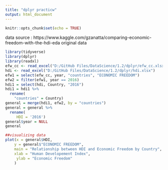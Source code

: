 ```yaml
---
title: "dplyr practicw"
output: html_document
---
```


```r
knitr::opts_chunk$set(echo = TRUE)
```

data source : https://www.kaggle.com/gzanatta/comparing-economic-freedom-with-the-hdi-eda
original data
```r

library(tidyverse)
library(dplyr)
library(readxl)
efw_cc <- read_excel("D:/GitHub Files/DataScience/1.2/dplyr/efw_cc.xlsx")
hdi <- read_excel("D:/GitHub Files/DataScience/1.2/dplyr/hdi.xlsx")
efw1 = select(efw_cc, year, "countries", "ECONOMIC FREEDOM")
efw2 = filter(efw1, year == 2016) 
hdi1 = select(hdi, Country, "2016")
hdi1 = hdi1 %>%
  rename(
    "countries" = Country)
general = merge(hdi1, efw2, by = "countries")
general = general %>%
  rename(
     HDI = '2016')
general$year = NULL
general

##visualizing data
plot(x = general$HDI,
	y = general$"ECONOMIC FREEDOM",
	main = "Relationship between HDI and Economic Freedom by Country",
	xlab = "Human Developement Index",       
     ylab = "Economic Freedom" 
	)



```


